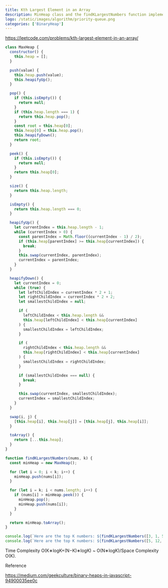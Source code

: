 ```yaml
---
title: Kth Largest Element in an Array
description: MinHeap class and the findKLargestNumbers function implement a priority queue using a min-heap data structure.
logo: /static/images/algorithm/priority-queue.png
categories: ['BinaryHeap']
---
```


https://leetcode.com/problems/kth-largest-element-in-an-array/

```js
class MaxHeap {
  constructor() {
    this.heap = [];
  }

  push(value) {
    this.heap.push(value);
    this.heapifyUp();
  }

  pop() {
    if (this.isEmpty()) {
      return null;
    }
    if (this.heap.length === 1) {
      return this.heap.pop();
    }
    const root = this.heap[0];
    this.heap[0] = this.heap.pop();
    this.heapifyDown();
    return root;
  }

  peek() {
    if (this.isEmpty()) {
      return null;
    }
    return this.heap[0];
  }

  size() {
    return this.heap.length;
  }

  isEmpty() {
    return this.heap.length === 0;
  }

  heapifyUp() {
    let currentIndex = this.heap.length - 1;
    while (currentIndex > 0) {
      const parentIndex = Math.floor((currentIndex - 1) / 2);
      if (this.heap[parentIndex] >= this.heap[currentIndex]) {
        break;
      }
      this.swap(currentIndex, parentIndex);
      currentIndex = parentIndex;
    }
  }

  heapifyDown() {
    let currentIndex = 0;
    while (true) {
      let leftChildIndex = currentIndex * 2 + 1;
      let rightChildIndex = currentIndex * 2 + 2;
      let smallestChildIndex = null;

      if (
        leftChildIndex < this.heap.length &&
        this.heap[leftChildIndex] < this.heap[currentIndex]
      ) {
        smallestChildIndex = leftChildIndex;
      }

      if (
        rightChildIndex < this.heap.length &&
        this.heap[rightChildIndex] < this.heap[currentIndex]
      ) {
        smallestChildIndex = rightChildIndex;
      }

      if (smallestChildIndex === null) {
        break;
      }

      this.swap(currentIndex, smallestChildIndex);
      currentIndex = smallestChildIndex;
    }
  }

  swap(i, j) {
    [this.heap[i], this.heap[j]] = [this.heap[j], this.heap[i]];
  }

  toArray() {
    return [...this.heap];
  }
}

function findKLargestNumbers(nums, k) {
  const minHeap = new MaxHeap();

  for (let i = 0; i < k; i++) {
    minHeap.push(nums[i]);
  }

  for (let i = k; i < nums.length; i++) {
    if (nums[i] > minHeap.peek()) {
      minHeap.pop();
      minHeap.push(nums[i]);
    }
  }

  return minHeap.toArray();
}

console.log(`Here are the top K numbers: ${findKLargestNumbers([3, 1, 5, 12, 2, 111, 3], 3)}`);
console.log(`Here are the top K numbers: ${findKLargestNumbers([5, 12, 11, -1, 121, 3], 3)}`);
```

Time Complexity O(K∗logK+(N−K)∗logK) ~ O(N∗logK)/Space Complexity O(K).

Reference

https://medium.com/geekculture/binary-heaps-in-javascript-94900035ee0c
